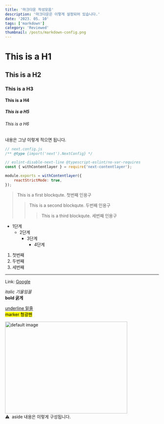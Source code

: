 ```yaml
---
title: '마크다운 작성모음'
description: '마크다운은 이렇게 설정되어 있습니다.'
date: '2023. 05. 10'
tags: ['markdown']
category: 'Reviewed'
thumbnail: /posts/markdown-config.png
---
```


# This is a H1

## This is a H2

### This is a H3

#### This is a H4

##### This is a H5

###### This is a H6

<p>내용은 그냥 이렇게 적으면 됩니다.</p>

```javascript
// next.config.js
/** @type {import('next').NextConfig} */

// eslint-disable-next-line @typescript-eslint/no-var-requires
const { withContentlayer } = require('next-contentlayer');

module.exports = withContentlayer({
	reactStrictMode: true,
});
```

> This is a first blockqute. 첫번째 인용구
>
> > This is a second blockqute. 두번째 인용구
> >
> > > This is a third blockqute. 세번째 인용구

- 1단계
  - 2단계
    - 3단계
      - 4단계

1. 첫번째
2. 두번째
3. 세번째

---

Link: [Google](https://www.google.com/)

_italic 기울임꼴_<br/>
**bold 굵게**<br/>

<u>underline 밑줄</u>
<br />
<mark>marker 형광펜</mark>

<img src="/default.jpg" width="400px" height="300px" title="px(픽셀) 이미지 첨부" alt="default image" />

<aside>⚠️&nbsp;&nbsp;aside 내용은 이렇게 구성됩니다.</aside>
